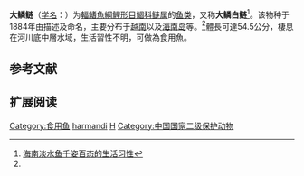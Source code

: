 {{Speciesbox
| name = 大鳞鲢
| status = DD
| status_system = IUCN3.1
| image = 
| genus = Hypophthalmichthys
| species = harmandi
| authority = {{le|Sauvage|Henri Émile Sauvage|Sauvage}}, 1884<ref name='id6319'>{{cite web| url =http://www.bioinfo.cn/db05/BjdwSpecies.php?action=view&id=6319| title =大鳞鲢| work =中国动物物种编目数据库| publisher =中国科学院微生物研究所| author =中国科学院动物研究所| accessdate =2009-04-11| deadurl =yes| archiveurl =https://web.archive.org/web/20160305002233/http://www.bioinfo.cn/db05/BjdwSpecies.php?action=view&id=6319| archivedate =2016-03-05}}</ref>
| synonyms = 
}}

'''大鳞鲢'''（[[学名|学名]]：{{lang|la|''Hypophthalmichthys harmandi''}}）为[[輻鰭魚綱|輻鰭魚綱]][[鯉形目|鯉形目]][[鯝科|鯝科]][[鲢属|鲢属]]的[[鱼类|鱼类]]，又称'''大鳞白鲢'''<ref>[https://web.archive.org/web/20220225042022/http://www.hbshuichan.com/2012/0327/69095.html 海南淡水鱼千姿百态的生活习性]</ref>。该物种于1884年由{{le|Henri Émile Sauvage|Henri Émile Sauvage}}描述及命名，主要分布于[[越南|越南]]以及[[海南岛|海南岛]]等。<ref name='id6319'/>體長可達54.5公分，棲息在河川底中層水域，生活習性不明，可做為食用魚。

== 参考文献 ==
{{reflist}}

== 扩展阅读 ==
{{refbegin}}
{{wikispecies-inline|Hypophthalmichthys harmandi|大鳞鲢}}
{{refend}}
{{Taxonbar|from=Q2248880}}

[[Category:食用鱼|Category:食用鱼]]
[[Category:鲢属|harmandi]]
[[Category:1884年描述的鱼类|H]]
[[Category:中国国家二级保护动物|Category:中国国家二级保护动物]]

{{鯉形目小作品}}
